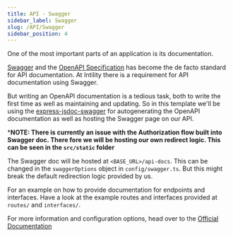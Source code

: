 ```yaml
---
title: API - Swagger
sidebar_label: Swagger
slug: /API/Swagger
sidebar_position: 4
---
```

One of the most important parts of an application is its documentation.

[Swagger](https://swagger.io/) and the [OpenAPI Specification](https://swagger.io/specification/) has become the de facto standard for API documentation.
At Intility there is a requirement for API documentation using Swagger.

But writing an OpenAPI documentation is a tedious task, both to write the first time as well as maintaining and updating.
So in this template we'll be using the [express-jsdoc-swagger](https://www.npmjs.com/package/express-jsdoc-swagger) for autogenerating the OpenAPI documentation as well as hosting the Swagger page on our API.

***NOTE: There is currently an issue with the Authorization flow built into Swagger doc. There fore we will be hosting our own redirect logic. This can be seen in the `src/static` folder**

The Swagger doc will be hosted at `<BASE_URL>/api-docs`. This can be changed in the `swaggerOptions` object in `config/swagger.ts`. 
But this might break the default redirection logic provided by us.

For an example on how to provide documentation for endpoints and interfaces. Have a look at the example routes and interfaces provided at `routes/` and `interfaces/`.

For more information and configuration options, head over to the [Official Documentation](https://brikev.github.io/express-jsdoc-swagger-docs/)